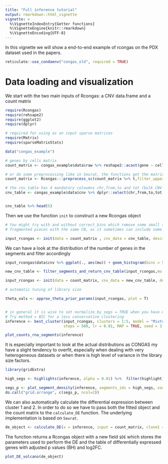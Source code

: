 ```yaml
---
title: "Full inference tutorial"
output: rmarkdown::html_vignette
vignette: >
  %\VignetteIndexEntry{Getter functions}
  %\VignetteEngine{knitr::rmarkdown}
  %\VignetteEncoding{UTF-8}
---
```


In this vignette we will show a end-to-end example of rcongas on the PDX dataset used in the papers.

```r
reticulate::use_condaenv("congas_old", required = TRUE)

```


# Data loading and visualization

We start with the two main inputs of Rcongas: a CNV data.frame and a count matrix 

```r
require(Rcongas)
require(rehsape2)
require(ggplot2)
require(dplyr)

# required for using as an input sparse matrices
require(Matrix)
require(sparseMatrixStats)

data("congas_example")
```

```r


# genes by cells matrix
count_matrix <- congas_example$data$raw %>% reshape2::acast(gene ~ cell, value.var = "n", fill = 0)

# or do some preprocessing like in Seurat, the functions get the matrix in Seurat format so we have to transpose
count_matrix <- Rcongas:::preprocess_sc(count_matrix %>% t,filter_upper_quantile = T, perc_cells_gene_expr = 0.05,upper_quantile = 0.95) %>% t

# the cnv_table has 4 mandatory coloumns chr,from,to and tot (bulk CNV value)
cnv_table <- congas_example$data$cnv %>% dplyr::select(chr,from,to,tot)


cnv_table %>% head(5)
```

Then we use the function `init` to construct a new Rcongas object

```r
# You might try with and without correct_bins which remove some small segments and them merge 
# fragmented pieces with the same CN, as it sometimes can include some spurois correlations

input_rcongas <- init(data = count_matrix , cnv_data = cnv_table, description = "congas_example", reference_genome = "hg19", online = FALSE, correct_bins = FALSE)

```
We can have a look at the distribution of the number of genes in the segments and filter accordingly 
```r

input_rcongas$data$cnv %>% ggplot(., aes(mu)) + geom_histogram(bins = 50, alpha = 0.8) + geom_vline(xintercept = 10, linetype = "dashed", color = "indianred", size = 1.5) + theme_bw()

new_cnv_table <- filter_segments_and_return_cnv_table(input_rcongas,mu =  10, length = 0, merge = TRUE)

input_rcongas <- init(data = count_matrix, cnv_data = new_cnv_table, description = "congas_example", reference_genome = "hg19", online = FALSE, correct_bins = FALSE)


```
```r

# automatic tuning of library size

theta_vals <- approx_theta_prior_params(input_rcongas, plot = T)


# in general it is wise to set normalize_by_segs = TRUE when you have more than 1000/1200 cells to avoid overfitting
# Try method = BIC for a less conservative clustering
inference <- best_cluster(input_rcongas, clusters = 1:5, model = "MixtureGaussian", param_list = list(theta_shape = theta_vals[1], theta_rate = 1), 
                          steps = 500, lr = 0.01, MAP = TRUE, seed = 3, normalize_by_segs = FALSE, method = "ICL")
```
```r
plot_counts_rna_segments(inference)
```

It is especially important to look at the actual distributions as CONGAS my have a slight tendency to overfit, 
especially when dealing with very heterogeneous datasets or when there is high level of variance in the library size factors.


```r
library(gridExtra)

high_segs <- highlights(inference, alpha = 0.01) %>%  filter(highlight) %>%  pull(segment_id)

segs_p <- plot_segment_density(inference, segments_ids = high_segs, sum_denominator = TRUE)
do.call("grid.arrange", c(segs_p, ncol=2))
```

We can also automatically calculate the differential expression between cluster 1 and 2. In order to do so we have to pass both the fitted object and the count matrix to the `calculate_DE` function. The underlying implementation is based on `Seurat`.

```r
de_object <- calculate_DE(x = inference, input = count_matrix, clone1 = "c1", clone2 = "c2", method = "wilcox", logfc.threshold = 0.5)
```

The function returns a Rcongas object with a new field `$DE` which stores the parameters used to perform the DE and the table of differentially expressed genes with adjusted p values (BH) and log2FC.

```r

plot_DE_volcano(de_object)

```

